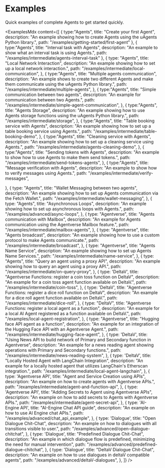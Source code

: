 # Examples

<div className="nx-text-fetch-content">
  Quick examples of complete Agents to get started quickly.
</div>


<ExamplesMdx 
 content={[
{
    type:"Agents",
    title: "Create your first Agent",
    description: "An example showing how to create Agents using the uAgents Python library.",
    path: "/examples/getting-started/first-agent"
},
{
    type:"Agents",
    title: "Interval task with Agents",
    description: "An example to show what an interval task is using Agents.",
    path: "/examples/intermediate/agents-interval-task"
},
{
    type: "Agents",
    title: "Local Network Interaction",
    description: "An example showing how to set up a local network interaction.",
    path: "/examples/intermediate/local-communication",
},
{
    type:"Agents",
    title: "Multiple agents communication",
    description: "An example shows to create two different Agents and make them communicate using the uAgents Python library.",
    path: "/examples/intermediate/multiple-agents",
},
{
    type:"Agents",
    title: "Simple communication between two agents",
    description: "An example for communication between two Agents.",
    path: "/examples/intermediate/simple-agent-communication",
},
{
    type:"Agents",
    title: "Agents Storage",
    description: "An example showing how to use Agents storage functions using the uAgents Python library.",
    path: "/examples/intermediate/storage",
},
{
    type:"Agents",
    title: "Table booking service with Agents",
    description: "An example showing how to set up a table booking service using Agents.",
    path: "/examples/intermediate/table-booking-demo",
},
{
    type:"Agents",
    title: "Cleaning service with Agents",
    description: "An example showing how to set up a cleaning service using Agents.",
    path: "/examples/intermediate/agents-cleaning-demo",
},
{
    type:"Agents",
    title: "Sending tokens with Agents",
    description: "An example to show how to use Agents to make them send tokens.",
    path: "/examples/intermediate/send-tokens-agents",
},
{
    type:"Agents",
    title: "Message verification with Agents",
    description: "An example to show how to verify messages using Agents.",
    path: "/examples/intermediate/verify-messages",

},
{
    type: "Agents",
    title: "Wallet Messaging between two agents",
    description: "An example showing how to set up Agents communication via the Fetch Wallet.",
    path: "/examples/intermediate/wallet-messaging",
},
{
    type: "Agents",
    title: "Asynchronous Loops",
    description: "An example showing how to set up asynchronous loops with Agents.",
    path: "/examples/advanced/async-loops",
},
{
    type: "Agentverse",
    title: "Agents communication with Mailbox",
    description: "An example for Agents communication using the Agentverse Mailbox feature.",
    path: "/examples/intermediate/mailbox-agents",
},
{
    type: "Agentverse",
    title: "Agents broadcast",
    description: "An example showing how to use a custom protocol to make Agents communicate.",
    path: "/examples/intermediate/broadcast",
},
{
    type: "Agentverse",
    title: "Agents Name Service",
    description: "An example showing how to set up Agents Name Services.",
    path: "/examples/intermediate/name-service",
},
{
    type: "Agents", 
    title: "Query an agent using a proxy API",
    description: "An example showing how to query an agent using a proxy API.",
    path: "/examples/intermediate/on-query-proxy",
},
{
    type: 'DeltaV',
    title: "Agentverse Functions: register a coin toss function on DeltaV",
    description: "An example for a coin toss agent function available on DeltaV.",
    path: "/examples/intermediate/coin-toss",
},
{
    type: 'DeltaV',
    title: "Agentverse Functions: register a dice roll function on DeltaV",
    description: "An example for a dice roll agent function available on DeltaV.",
    path: "/examples/intermediate/dice-roll",
},
{
    type: "DeltaV", 
    title: "Agentverse Functions: register a local agent as a function",
    description: "An example for a local AI Agent registered as a function available on DeltaV.",
    path: "/examples/local-agent-registration",
},
{
    type: "Agentverse",
    title: "Hugging face API agent as a function",
    description: "An example for an integration of the Hugging Face API with an Agentverse Agent.",
    path: "/examples/intermediate/hugging-face-agent",
},
{
    type: 'DeltaV', 
    title: "Using News API to build network of Primary and Secondary function in Agentverse",
    description: "An example for a news reading agent showing operations with Primary and Secondary functions.",
    path: "/examples/intermediate/news-reading-system",
},
{
    type: 'DeltaV',
    title: "Locally Hosted Agent with LangChain Integration",
    description: "An example for a locally hosted agent that utilizes LangChain's Etherscan integration.",
    path: "/examples/intermediate/local-agent-langchain",
},
   {
    type: 'Agentverse API',
    title: "Agent and Service Creation using APIs",
    description: "An example on how to create agents with Agentverse APIs.",
    path: "/examples/intermediate/agent-and-function-api",
},
        {
    type: 'Agentverse API',
    title: "Adding Secrets to Agent using Agentverse APIs",
    description: "An example on how to add secrets to Agents with Agentverse APIs.",
    path: "/examples/intermediate/agent-secret-api",
},
        {
    type: 'AI-Engine API',
    title: "AI-Engine Chat API guide",
    description: "An example on how to use AI Engine chat APIs.",
    path: "/examples/advanced/chat_api_example",
},
        {
    type: 'Dialogue',
    title: "Open Dialogue Chit-Chat",
    description: "An example on how to dialogues with all transitions visible to user.",
    path: "/examples/advanced/open-dialogue-chitchat",
},
        {
    type: 'Dialogue',
    title: "Predefined Dialogue Chit-Chat",
    description: "An example in which dialogue flow is predefined, minimizing the need for manual intervention",
    path: "/examples/advanced/predefined-dialogue-chitchat",
},
{
    type: 'Dialogue',
    title: "DeltaV Dialogue Chit-Chat",
    description: "An example on how to use dialogues in deltaV compatible agents",
    path: "/examples/advanced/deltaV-dialogues",
},
]}
/>
<div className="nx-mb-8"></div>
